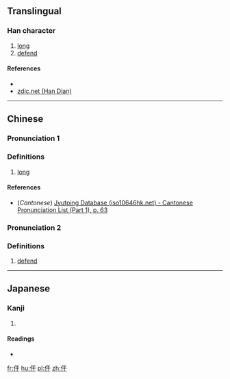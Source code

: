 ==Translingual==

===Han character===
{{Han char|rn=9|rad=人|as=03|sn=5|four=|canj=人一十 (OMJ)|ids=⿰[[亻]][[干]]}}

# [[long]]
# [[defend]]

====References====
* {{Han ref|kx=0093.060|dkj=00381|dj=0197.030|hdz=10112.020|uh=4EE0|ud=20192}}
*[http://www.zdic.net/zd/zi/ZdicE4ZdicBBZdicA0.htm zdic.net (Han Dian)]

----

==Chinese==
{{zh-forms}}

===Pronunciation 1===
{{zh-pron
|m=gǎn
|c=gon2
|mc=y
|oc=y
|ma=
|cat=a
}}

===Definitions===

# [[long]]

====References====
*(''Cantonese'') [http://www.iso10646hk.net/jp/document/download.jsp Jyutping Database (iso10646hk.net) - Cantonese Pronunciation List (Part 1), p. 63]

===Pronunciation 2===
{{zh-pron
|m=hàn
|c=
|ma=
|cat=v
}}

===Definitions===

# [[defend]] 

----

==Japanese==

===Kanji===
{{ja-kanji|grade=|rs=人03}}

# {{defn|lang=ja|sort=人03}}

====Readings====
* {{ja-readings|on=[[かん]] (kan), [[がん]] (gan)|kun=[[そこなう]] (sokonau)}}

[[fr:仠]]
[[hu:仠]]
[[pl:仠]]
[[zh:仠]]